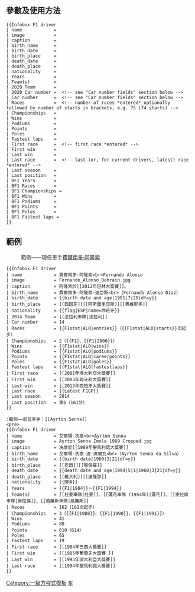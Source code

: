 <includeonly><!-- 在這裡加入模板的保護標識 -->{{Template shortcut|F1 driver}}</includeonly><noinclude>{{Documentation subpage}}</noinclude>
<!-- 在本行下編輯模板說明 -->
== 參數及使用方法 ==
<pre style="overflow:auto">
{{Infobox F1 driver
| name            = 
| image           = 
| caption         = 
| birth_name      = 
| birth_date      = 
| birth_place     = 
| death_date      = 
| death_place     = 
| nationality     = 
| Years           = 
| Team(s)         = 
| 2020 Team       =  
| 2020 Car number =  <!-- see "Car number fields" section below -->
| Car number      =  <!-- see "Car number fields" section below -->
| Races           =  <!-- number of races *entered* optionally followed by number of starts in brackets, e.g. 75 (74 starts) -->
| Championships   = 
| Wins            = 
| Podiums         = 
| Points          = 
| Poles           = 
| Fastest laps    = 
| First race      =  <!-- first race *entered* -->
| First win       = 
| Last win        = 
| Last race       =  <!-- last (or, for current drivers, latest) race *entered* -->
| Last season     =
| Last position   =
| BF1 Years       =
| BF1 Races       =
| BF1 Championships =
| BF1 Wins        =
| BF1 Podiums     =
| BF1 Points      =
| BF1 Poles       =
| BF1 Fastest laps =
}}</pre>

== 範例 ==
:範例——現任車手[[費爾南多·阿隆索]]
<pre>
{{Infobox F1 driver
| name            = 費爾南多·阿隆索<br>Fernando Alonso
| image           = Fernando_Alonso_Bahrain.jpg
| caption         = 阿隆索於[[2012年巴林大獎賽]]。
| birth_name      = 費爾南多·阿隆索·迪亞斯<br>（Fernando Alonso Díaz）
| birth_date      = {{birth date and age|1981|7|29|df=y}}
| birth_place     = [[西班牙]][[阿斯圖里亞斯]][[奧維耶多]]
| nationality     = {{flag|ESP|name=西班牙}}
| 2014 Team       = [[法拉利車隊|法拉利]]
| Car number      = 14
| Races           = {{F1stat|ALO|entries}}（{{F1stat|ALO|starts}}次起步）
| Championships   = 2（{{F1|、{{F1|2006}}）
| Wins            = {{F1stat|ALO|wins}}
| Podiums         = {{F1stat|ALO|podiums}}
| Points          = {{F1stat|ALO|careerpoints}}
| Poles           = {{F1stat|ALO|poles}}
| Fastest laps    = {{F1stat|ALO|fastestlaps}}
| First race      = [[2001年澳大利亞大獎賽]]
| First win       = [[2003年匈牙利大獎賽]]
| Last win        = [[2013年西班牙大獎賽]]
| Last race       = {{Latest F1GP}}
| Last season     = 2014
| Last position   = 第6（161分）
}}

:範例——前任車手：[[Ayrton Senna]]
<pre>
{{Infobox F1 driver
| name            = 艾爾頓·冼拿<br>Ayrton Senna
| image           = Ayrton Senna Imola 1989 Cropped.jpg
| caption         = 冼拿於[[1989年聖馬利諾大獎賽]]
| birth_name      = 艾爾頓·冼拿·達·席爾瓦<br>（Ayrton Senna da Silva）
| birth_date      = {{birth date|1960|3|21|df=y}}
| birth_place     = [[巴西]][[聖保羅]]
| death_date      = {{death date and age|1994|5|1|1960|3|21|df=y}}
| death_place     = [[義大利]][[波隆那]]
| nationality     = {{BRA}}
| Years           = {{F1|1984}}－{{F1|1994}}
| Team(s)         = [[杜曼車隊|杜曼]]、[[蓮花車隊 (1954年)|蓮花]]、[[麥拉倫車隊|麥拉倫]]、[[威廉斯車隊|威廉斯]]
| Races           = 162（161次起步）
| Championships   = 3（{{F1|1988}}、{{F1|1990}}、{{F1|1991}}）
| Wins            = 41
| Podiums         = 80
| Points          = 610（614）
| Poles           = 65
| Fastest laps    = 19
| First race      = [[1984年巴西大獎賽]]
| First win       = [[1985年葡萄牙大獎賽 ]]
| Last win        = [[1993年澳大利亞大獎賽]]
| Last race       = [[1994年聖馬利諾大獎賽]]
}}
</pre>

<includeonly>
<!-- 本行下加入模板的分類 -->
[[Category:一級方程式模板]]
[[Category:体育人物信息框模板|车]]

</includeonly>